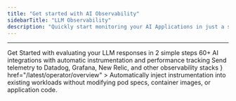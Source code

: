```yaml
---
title: "Get started with AI Observability"
sidebarTitle: "LLM Observability"
description: "Quickly start monitoring your AI Applications in just a single line of code"
---
```



<O11yQuickstart />

---

<CardGroup cols={3}>
  <Card title="Quickstart: LLM Evaluations" href="/latest/sdk/quickstart-programmatic-evals" icon='bolt'>
    Get Started with evaluating your LLM responses in 2 simple steps
  </Card>
  <Card title="Integrations" href="/latest/sdk/integrations/introduction" icon='circle-nodes'>
    60+ AI integrations with automatic instrumentation and performance tracking
  </Card>
  <Card title="Destinations" href="/latest/sdk/destinations/overview" icon='link'>
    Send telemetry to Datadog, Grafana, New Relic, and other observability stacks
  </Card>
</CardGroup>
<Card
    title="Running in Kubernetes? Try the OpenLIT Operator"
    icon={<svg role="img" viewBox="0 0 24 24" xmlns="http://www.w3.org/2000/svg">
    <title>Kubernetes</title>
    <path fill="#FFA500" d="M10.204 14.35l.007.01-.999 2.413a5.171 5.171 0 0 1-2.075-2.597l2.578-.437.004.005a.44.44 0 0 1 .484.606zm-.833-2.129a.44.44 0 0 0 .173-.756l.002-.011L7.585 9.7a5.143 5.143 0 0 0-.73 3.255l2.514-.725.002-.009zm1.145-1.98a.44.44 0 0 0 .699-.337l.01-.005.15-2.62a5.144 5.144 0 0 0-3.01 1.442l2.147 1.523.004-.002zm.76 2.75l.723.349.722-.347.18-.78-.5-.623h-.804l-.5.623.179.779zm1.5-3.095a.44.44 0 0 0 .7.336l.008.003 2.134-1.513a5.188 5.188 0 0 0-2.992-1.442l.148 2.615.002.001zm10.876 5.97l-5.773 7.181a1.6 1.6 0 0 1-1.248.594l-9.261.003a1.6 1.6 0 0 1-1.247-.596l-5.776-7.18a1.583 1.583 0 0 1-.307-1.34L2.1 5.573c.108-.47.425-.864.863-1.073L11.305.513a1.606 1.606 0 0 1 1.385 0l8.345 3.985c.438.209.755.604.863 1.073l2.062 8.955c.108.47-.005.963-.308 1.34zm-3.289-2.057c-.042-.01-.103-.026-.145-.034-.174-.033-.315-.025-.479-.038-.35-.037-.638-.067-.895-.148-.105-.04-.18-.165-.216-.216l-.201-.059a6.45 6.45 0 0 0-.105-2.332 6.465 6.465 0 0 0-.936-2.163c.052-.047.15-.133.177-.159.008-.09.001-.183.094-.282.197-.185.444-.338.743-.522.142-.084.273-.137.415-.242.032-.024.076-.062.11-.089.24-.191.295-.52.123-.736-.172-.216-.506-.236-.745-.045-.034.027-.08.062-.111.088-.134.116-.217.23-.33.35-.246.25-.45.458-.673.609-.097.056-.239.037-.303.033l-.19.135a6.545 6.545 0 0 0-4.146-2.003l-.012-.223c-.065-.062-.143-.115-.163-.25-.022-.268.015-.557.057-.905.023-.163.061-.298.068-.475.001-.04-.001-.099-.001-.142 0-.306-.224-.555-.5-.555-.275 0-.499.249-.499.555l.001.014c0 .041-.002.092 0 .128.006.177.044.312.067.475.042.348.078.637.056.906a.545.545 0 0 1-.162.258l-.012.211a6.424 6.424 0 0 0-4.166 2.003 8.373 8.373 0 0 1-.18-.128c-.09.012-.18.04-.297-.029-.223-.15-.427-.358-.673-.608-.113-.12-.195-.234-.329-.349-.03-.026-.077-.062-.111-.088a.594.594 0 0 0-.348-.132.481.481 0 0 0-.398.176c-.172.216-.117.546.123.737l.007.005.104.083c.142.105.272.159.414.242.299.185.546.338.743.522.076.082.09.226.1.288l.16.143a6.462 6.462 0 0 0-1.02 4.506l-.208.06c-.055.072-.133.184-.215.217-.257.081-.546.11-.895.147-.164.014-.305.006-.48.039-.037.007-.09.02-.133.03l-.004.002-.007.002c-.295.071-.484.342-.423.608.061.267.349.429.645.365l.007-.001.01-.003.129-.029c.17-.046.294-.113.448-.172.33-.118.604-.217.87-.256.112-.009.23.069.288.101l.217-.037a6.5 6.5 0 0 0 2.88 3.596l-.09.218c.033.084.069.199.044.282-.097.252-.263.517-.452.813-.091.136-.185.242-.268.399-.02.037-.045.095-.064.134-.128.275-.034.591.213.71.248.12.556-.007.69-.282v-.002c.02-.039.046-.09.062-.127.07-.162.094-.301.144-.458.132-.332.205-.68.387-.897.05-.06.13-.082.215-.105l.113-.205a6.453 6.453 0 0 0 4.609.012l.106.192c.086.028.18.042.256.155.136.232.229.507.342.84.05.156.074.295.145.457.016.037.043.09.062.129.133.276.442.402.69.282.247-.118.341-.435.213-.71-.02-.039-.045-.096-.065-.134-.083-.156-.177-.261-.268-.398-.19-.296-.346-.541-.443-.793-.04-.13.007-.21.038-.294-.018-.022-.059-.144-.083-.202a6.499 6.499 0 0 0 2.88-3.622c.064.01.176.03.213.038.075-.05.144-.114.28-.104.266.039.54.138.87.256.154.06.277.128.448.173.036.01.088.019.13.028l.009.003.007.001c.297.064.584-.098.645-.365.06-.266-.128-.537-.423-.608zM16.4 9.701l-1.95 1.746v.005a.44.44 0 0 0 .173.757l.003.01 2.526.728a5.199 5.199 0 0 0-.108-1.674A5.208 5.208 0 0 0 16.4 9.7zm-4.013 5.325a.437.437 0 0 0-.404-.232.44.44 0 0 0-.372.233h-.002l-1.268 2.292a5.164 5.164 0 0 0 3.326.003l-1.27-2.296h-.01zm1.888-1.293a.44.44 0 0 0-.27.036.44.44 0 0 0-.214.572l-.003.004 1.01 2.438a5.15 5.15 0 0 0 2.081-2.615l-2.6-.44-.004.005z"/></svg>}
    href="/latest/operator/overview"
  >
  Automatically inject instrumentation into existing workloads without modifying pod specs, container images, or application code.
  </Card>
